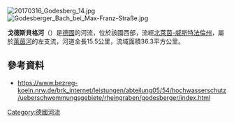 {{Coord|50|41|42.54|N|7|10|15.13|E|display=title}}

[[Image:20170316_Godesberg_14.jpg|right]]
[[Image:Godesberger_Bach_bei_Max-Franz-Straße.jpg|right]]

'''戈德斯貝格河'''（{{lang-de|Godesberger Bach}}）是[[德國|德國]]的河流，位於該國西部，流經[[北萊茵-威斯特法倫州|北萊茵-威斯特法倫州]]，屬於[[萊茵河|萊茵河]]的左支流，河道全長15.5公里，流域面積36.3平方公里。

==參考資料==
* https://www.bezreg-koeln.nrw.de/brk_internet/leistungen/abteilung05/54/hochwasserschutz/ueberschwemmungsgebiete/rheingraben/godesberger/index.html {{Wayback|url=https://www.bezreg-koeln.nrw.de/brk_internet/leistungen/abteilung05/54/hochwasserschutz/ueberschwemmungsgebiete/rheingraben/godesberger/index.html |date=20210205001611 }} 

{{Germany-geo-stub}}
[[Category:德國河流|Category:德國河流]]